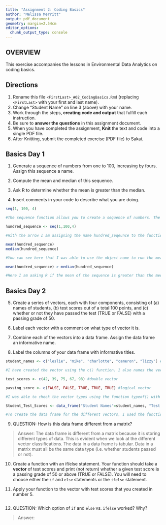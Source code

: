 ```yaml
---
title: "Assignment 2: Coding Basics"
author: "Melissa Merritt"
output: pdf_document
geometry: margin=2.54cm
editor_options: 
  chunk_output_type: console
---
```


## OVERVIEW

This exercise accompanies the lessons in Environmental Data Analytics on coding basics.

## Directions

1.  Rename this file `<FirstLast>_A02_CodingBasics.Rmd` (replacing `<FirstLast>` with your first and last name).
2.  Change "Student Name" on line 3 (above) with your name.
3.  Work through the steps, **creating code and output** that fulfill each instruction.
4.  Be sure to **answer the questions** in this assignment document.
5.  When you have completed the assignment, **Knit** the text and code into a single PDF file.
6.  After Knitting, submit the completed exercise (PDF file) to Sakai.

## Basics Day 1

1.  Generate a sequence of numbers from one to 100, increasing by fours. Assign this sequence a name.

2.  Compute the mean and median of this sequence.

3.  Ask R to determine whether the mean is greater than the median.

4.  Insert comments in your code to describe what you are doing.

```r
seq(1, 100, 4) 

#The sequence function allows you to create a sequence of numbers. The 4 at the end shows that I want the sequence to count by 4s. 

hundred_sequence <- seq(1,100,4)

#With the arrow I am assigning the name hundred_seqeunce to the function. This will allow me to preform other codes on this function. 

mean(hundred_sequence)
median(hundred_sequence)

#You can see here that I was able to use the object name to run the mean and median functions here. 

mean(hundred_sequence) > median(hundred_sequence)

#Here I am asking R if the mean of the sequence is greater than the median of the sequence. 
```

## Basics Day 2

5.  Create a series of vectors, each with four components, consisting of (a) names of students, (b) test scores out of a total 100 points, and (c) whether or not they have passed the test (TRUE or FALSE) with a passing grade of 50.

6.  Label each vector with a comment on what type of vector it is.

7.  Combine each of the vectors into a data frame. Assign the data frame an informative name.

8.  Label the columns of your data frame with informative titles.

```r
student_names <- c("leslie", "mike", "charlotte", "cameron", "lizzy") #character vector

#I have created the vector using the c() function. I also names the vector to allow me to have an easier time working with the vector in future code. I will repeat these steps for the next two vectors.

test_scores <- c(42, 39, 75, 67, 98) #double vector

passing_score <- c(FALSE, FALSE, TRUE, TRUE, TRUE) #logical vector

#I was able to check the vector types using the function typeof() with the vector name inserted.

Student_Test_Scores <- data_frame("Student Names"=student_names, "Test Scores (%)"=test_scores, "Passed the Test"=passing_score)

#To create the data frame for the different vectors, I used the function data_frame() with the vector names included in the parentheses. I was able to assign names to the columns which represent the vector values. I assigned a name to the data frame that represented what the data is conveying. 

```

9.  QUESTION: How is this data frame different from a matrix?

> Answer: The data frame is different from a matrix because it is storing different types of data. This is evident when we look at the different vector classifications. The data in a data frame is tabular. Data in a matrix must all be the same data type (i.e. whether students passed or not).

10. Create a function with an if/else statement. Your function should take a **vector** of test scores and print (not return) whether a given test score is a passing grade of 50 or above (TRUE or FALSE). You will need to choose either the `if` and `else` statements or the `ifelse` statement. 

11. Apply your function to the vector with test scores that you created in number 5.

```r

```

12. QUESTION: Which option of `if` and `else` vs. `ifelse` worked? Why?

> Answer:
